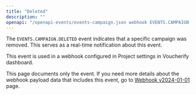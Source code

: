```yaml
---
title: "Deleted"
description: ""
openapi: "/openapi-events/events-campaign.json webhook EVENTS.CAMPAIGN.DELETED"
---
```


The `EVENTS.CAMPAIGN.DELETED` event indicates that a specific campaign was removed. This serves as a real-time notification about this event.

This event is used in a webhook configured in Project settings in Voucherify dashboard.

<note>This page documents only the event. If you need more details about the webhook payload data that includes this event, go to [Webhook v2024-01-01](/api-reference/introduction-to-webhooks "Introduction to webhooks v2024-01-01") page.</note>